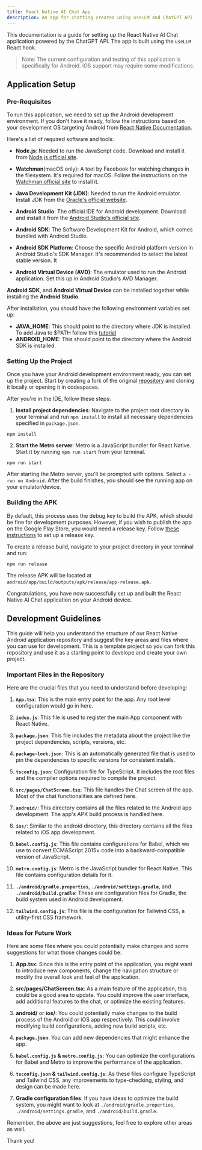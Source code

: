 ```yaml
---
title: React Native AI Chat App
description: An app for chatting created using useLLM and ChatGPT API
---
```


This documentation is a guide for setting up the React Native AI Chat application
powered by the ChatGPT API. The app is built using the `useLLM` React hook.

> Note: The current configuration and testing of this application is specifically
> for Android. iOS support may require some modifications.

## Application Setup

### Pre-Requisites

To run this application, we need to set up the Android development environment.
If you don't have it ready, follow the instructions based on your development OS
targeting Android from [React Native Documentation](https://reactnative.dev/docs/environment-setup?os=macos&platform=android&guide=native).

Here's a list of required software and tools:

- **Node.js**: Needed to run the JavaScript code. Download
  and install it from [Node.js official site](https://nodejs.org/en/download/).

- **Watchman**(macOS only): A tool by Facebook for watching changes
  in the filesystem. It's required for macOS. Follow
  the instructions on the [Watchman official site](https://facebook.github.io/watchman/docs/install) to install it.

- **Java Development Kit (JDK)**: Needed to run the Android emulator.
  Install JDK from the [Oracle's official website](https://www.oracle.com/java/technologies/javase-jdk11-downloads.html).

- **Android Studio**: The official IDE for Android development. Download and install it from the [Android Studio's official site](https://developer.android.com/studio).

- **Android SDK**: The Software Development Kit for Android, which comes bundled with Android Studio.

- **Android SDK Platform**: Choose the specific Android platform version in Android Studio's SDK Manager.
  It's recommended to select the latest stable version. It

- **Android Virtual Device (AVD)**: The emulator used to run the Android application. Set this up in Android Studio's AVD Manager.

**Android SDK**, and **Android Virtual Device** can be installed together
while installing the **Android Studio**.

After installation, you should have the following environment variables set up:

- **JAVA_HOME**: This should point to the directory where JDK is installed. To add
  Java to $PATH follow this [tutorial](https://www.scaler.com/topics/java/setup-java-home-and-ide-on-mac-os/)
- **ANDROID_HOME**: This should point to the directory where the Android SDK is installed.

### Setting Up the Project

Once you have your Android development environment ready, you can set up the project.
Start by creating a fork of the original [repository](https://github.com/usellm/example-react-native-app) and
cloning it locally or opening it in codespaces.

After you're in the IDE, follow these steps:

1. **Install project dependencies**: Navigate to the project root directory in your
   terminal and run `npm install` to install all necessary dependencies specified in `package.json`.

```shell
npm install
```

2. **Start the Metro server**: Metro is a JavaScript bundler for React Native.
   Start it by running `npm run start` from your terminal.

```shell
npm run start
```

After starting the Metro server, you'll be prompted with options. Select `a - run on Android`.
After the build finishes, you should see the running app on your emulator/device.

### Building the APK

By default, this process uses the debug key to build the APK, which should be fine for development purposes. However, if you wish to publish the app on the Google Play Store, you would need a release key. Follow [these instructions](https://developer.android.com/studio/publish/app-signing#generate-key) to set up a release key.

To create a release build, navigate to your project directory in your terminal and run:

```shell
npm run release
```

The release APK will be located at `android/app/build/outputs/apk/release/app-release.apk`.

Congratulations, you have now successfully set up and built the React Native AI Chat application on your Android device.

## Development Guidelines

This guide will help you understand the structure of our React Native Android application
repository and suggest the key areas and files where you can use for development.
This is a template project so you can fork this repository and use it as a starting point
to develope and create your own project.

### Important Files in the Repository

Here are the crucial files that you need to understand before developing:

1. **`App.tsx`**: This is the main entry point for the app. Any root level configuration would go in here.

2. **`index.js`**: This file is used to register the main App component with React Native.

3. **`package.json`**: This file includes the metadata about the project like the project dependencies, scripts, versions, etc.

4. **`package-lock.json`**: This is an automatically generated file that is used to pin the dependencies to specific versions for consistent installs.

5. **`tsconfig.json`**: Configuration file for TypeScript. It includes the root files and the compiler options required to compile the project.

6. **`src/pages/ChatScreen.tsx`**: This file handles the Chat screen of the app. Most of the chat functionalities are defined here.

7. **`android/`**: This directory contains all the files related to the Android app development. The app's APK build process is handled here.

8. **`ios/`**: Similar to the android directory, this directory contains all the files related to iOS app development.

9. **`babel.config.js`**: This file contains configurations for Babel, which we use to convert ECMAScript 2015+ code into a
   backward-compatible version of JavaScript.

10. **`metro.config.js`**: Metro is the JavaScript bundler for React Native. This file contains configuration details for it.

11. **`./android/gradle.properties`**, **`./android/settings.gradle`**, and **`./android/build.gradle`**: These are configuration files for Gradle,
    the build system used in Android development.

12. **`tailwind.config.js`**: This file is the configuration for Tailwind CSS, a utility-first CSS framework.

### Ideas for Future Work

Here are some files where you could potentially make changes and some suggestions for what those changes could be:

1. **App.tsx**: Since this is the entry point of the application, you might want to introduce new components,
   change the navigation structure or modify the overall look and feel of the application.

2. **src/pages/ChatScreen.tsx**: As a main feature of the application, this could be a good area to update.
   You could improve the user interface, add additional features to the chat, or optimize the existing features.

3. **android/** or **ios/**: You could potentially make changes to the build process of the Android or iOS app
   respectively. This could involve modifying build configurations, adding new build scripts, etc.

4. **`package.json`**: You can add new dependencies that might enhance the app.

5. **`babel.config.js` & `metro.config.js`**: You can optimize the configurations for Babel and Metro to
   improve the performance of the application.

6. **`tsconfig.json` & `tailwind.config.js`**: As these files configure TypeScript and Tailwind CSS, any
   improvements to type-checking, styling, and design can be made here.

7. **Gradle configuration files**: If you have ideas to optimize the build system, you might want to look
   at `./android/gradle.properties`, `./android/settings.gradle`, and `./android/build.gradle`.

Remember, the above are just suggestions, feel free to explore other areas as well.

Thank you!
